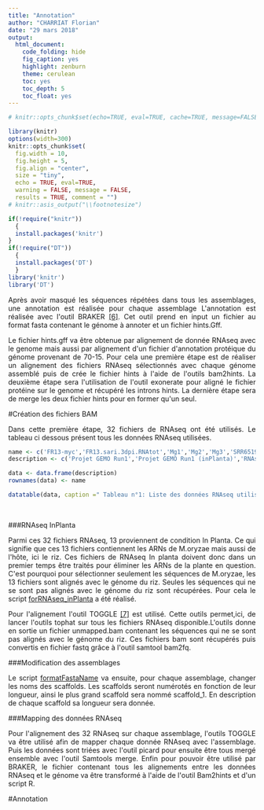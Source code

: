 ```yaml
---
title: "Annotation"
author: "CHARRIAT Florian"
date: "29 mars 2018"
output:
  html_document:
    code_folding: hide
    fig_caption: yes
    highlight: zenburn
    theme: cerulean
    toc: yes
    toc_depth: 5
    toc_float: yes
---
```

```r
# knitr::opts_chunk$set(echo=TRUE, eval=TRUE, cache=TRUE, message=FALSE, warning=FALSE, comment="")

library(knitr)
options(width=300)
knitr::opts_chunk$set(
  fig.width = 10, 
  fig.height = 5, 
  fig.align = "center", 
  size = "tiny", 
  echo = TRUE, eval=TRUE, 
  warning = FALSE, message = FALSE, 
  results = TRUE, comment = "")
# knitr::asis_output("\\footnotesize")

```



```r
if(!require("knitr"))
  {
  install.packages('knitr')
}
if(!require("DT"))
  {
  install.packages('DT')
  }
library('knitr')
library('DT')
```

<p style="text-align:justify";>Après avoir masqué les séquences répétées dans tous les assemblages, une annotation est réalisée pour chaque assemblage L'annotation est réalisée avec l'outil BRAKER <a href='biblio.html#annotation2'>[6]</a>. Cet outil prend en input un fichier au format fasta contenant le génome à annoter et un fichier hints.Gff.</p>
<p style="text-align:justify";>Le fichier hints.gff va être obtenue par alignement de donnée RNAseq avec le genome mais aussi par alignement d'un fichier d'annotation protéique du génome provenant de 70-15. Pour cela une première étape est de réaliser un alignement des fichiers RNAseq sélectionnés avec chaque génome assemblé puis de crée le fichier hints à l'aide de l'outils bam2hints. La deuxième étape sera l'utilisation de l'outil exonerate pour aligné le fichier protéine sur le genome et récupéré les introns hints. La dernière étape sera de merge les deux fichier hints pour en former qu'un seul.</p>

#Création des fichiers BAM

<p style="text-align:justify";>Dans cette première étape, 32 fichiers de RNAseq ont été utilisés. Le tableau ci dessous présent tous les données RNAseq utilisées.</p>

```r
name <- c('FR13-myc','FR13.sari.3dpi.RNAtot','Mg1','Mg2','Mg3','SRR651980','SRR651981','SRR651982','SRR1561422','SRR298683','SRR298684','SRR298685','SRR298686','SRR298687','SRR298688','SRR298689','SRR298690','SRR298691','SRR298692','SRR651979','HH27','HH28','HH29','HH35','HH36','HH37','S37','S39','S40','S117','S119','S120')
description <- c('Projet GEMO Run1','Projet GEMO Run1 (inPlanta)','RNAseq Magnaburkho','RNAseq Magnaburkho','RNAseq Magnaburkho','RNAseq GY11','RNAseq GY11','RNAseq GY11','RNAseq GY11','RNAseq GY11','RNAseq GY11','RNAseq GY11','RNAseq GY11','RNAseq GY11','RNAseq GY11','RNAseq GY11','RNAseq GY11','RNAseq GY11','RNAseq GY11','RNAseq GY11','RNAseq InPlanta','RNAseq InPlanta','RNAseq InPlanta','RNAseq InPlanta','RNAseq InPlanta','RNAseq InPlanta','RNAseq InPlanta','RNAseq InPlanta','RNAseq InPlanta','RNAseq InPlanta','RNAseq InPlanta','RNAseq InPlanta')

data <- data.frame(description)
rownames(data) <- name

datatable(data, caption =" Tableau n°1: Liste des données RNAseq utilisées pour l'annotation", colnames = c('Id', 'description'),extensions = 'Buttons', options = list(dom = 'Blfrtip',buttons = c('copy', 'csv', 'excel', 'pdf', 'print')))
```

&nbsp;

###RNAseq InPlanta

<p style="text-align:justify";>Parmi ces 32 fichiers RNAseq, 13 proviennent de condition In Planta. Ce qui signifie que ces 13 fichiers contiennent les ARNs de M.oryzae mais aussi de l'hôte, ici le riz. Ces fichiers de RNAseq In planta doivent donc dans un premier temps être traités pour éliminer les ARNs de la plante en question. C'est pourquoi pour sélectionner seulement les séquences de M.oryzae, les 13 fichiers sont alignés avec le génome du riz. Seules les séquences qui ne se sont pas alignés avec le génome du riz sont récupérées. Pour cela le script <a href="https://floriancha.github.io/Script/index.html" target="_blank">forRNAseq_inPlanta</a> a été réalisé.</p>
<p style="text-align:justify";>Pour l'alignement l'outil TOGGLE <a href='biblio.html#annotation3'>[7]</a> est utilisé. Cette outils permet,ici, de lancer l'outils tophat sur tous les fichiers RNAseq disponible.L'outils donne en sortie un fichier unmapped.bam contenant les séquences qui ne se sont pas alignés avec le génome du riz. Ces fichiers bam sont récupérés puis convertis en fichier fastq grâce à l'outil samtool bam2fq.</p>

###Modification des assemblages

<p style="text-align:justify";>Le script <a href="https://floriancha.github.io/Script/index.html" target="_blank">formatFastaName</a> va ensuite, pour chaque assemblage, changer les noms des scaffolds. Les scaffolds seront numérotés en fonction de leur longueur, ainsi le plus grand scaffold sera nommé scaffold_1. En description de chaque scaffold sa longueur sera donnée.</p>


###Mapping des données RNAseq

<p style="text-align:justify";>Pour l'alignement des 32 RNAseq sur chaque assemblage, l'outils TOGGLE va être utilisé afin de mapper chaque donnée RNAseq avec l'assemblage. Puis les données sont triées avec l'outil picard pour ensuite être tous mergé ensemble avec l'outil Samtools merge. Enfin pour pouvoir être utilisé par BRAKER, le fichier contenant tous les alignements entre les données RNAseq et le génome va être transformé à l'aide de l'outil Bam2hints et d'un script R.</p>

#Annotation





